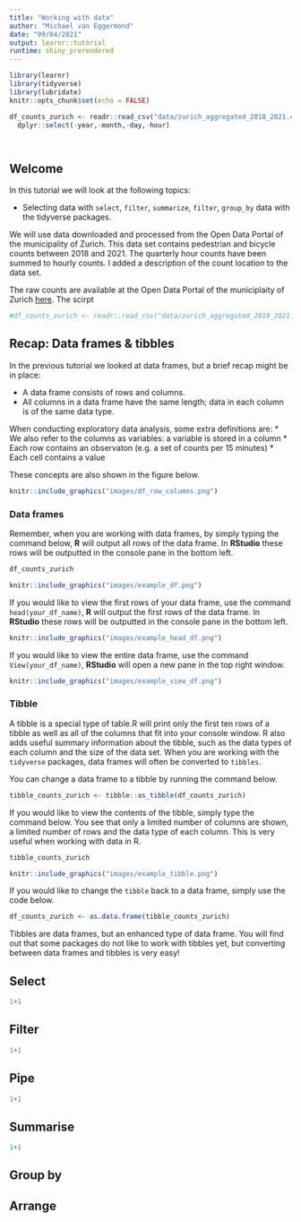 ```yaml
---
title: "Working with data"
author: "Michael van Eggermond"
date: "09/04/2021"
output: learnr::tutorial
runtime: shiny_prerendered
---
```


```r
library(learnr)
library(tidyverse)
library(lubridate)
knitr::opts_chunk$set(echo = FALSE)


```
```r


df_counts_zurich <- readr::read_csv("data/zurich_aggregated_2018_2021.csv") %>%
  dplyr::select(-year,-month,-day,-hour)




```

## Welcome

In this tutorial we will look at the following topics:

* Selecting data with `select`, `filter`, `summarize`, `filter`, `group_by` data with the tidyverse packages. 

We will use data downloaded and processed from the Open Data Portal of the municipality of Zurich. This data set contains pedestrian and bicycle counts between 2018 and 2021. The quarterly hour counts have been summed to hourly counts. I added a description of the count location to the data set.

The raw counts are available at the Open Data Portal of the municiplaity of Zurich [here](https://data.stadt-zuerich.ch/dataset/sid_dav_verkehrszaehlung_miv_od2031). The scirpt



```r


#df_counts_zurich <- readr::read_csv("data/zurich_aggregated_2018_2021.csv") 


```

## Recap: Data frames & tibbles

In the previous tutorial we looked at data frames, but a brief recap might be in place:

* A data frame consists of rows and columns. 
* All columns in a data frame have the same length; data in each column is of the same data type. 


When conducting exploratory data analysis, some extra definitions are:
* We also refer to the columns as variables: a variable is stored in a column
* Each row contains an observaton (e.g. a set of counts per 15 minutes)
* Each cell contains a value

These concepts are also shown in the figure below.


```r

knitr::include_graphics("images/df_row_columns.png")

```

### Data frames

Remember, when you are working with data frames, by simply typing the command below, **R** will output all rows of the data frame. In **RStudio** these rows will be outputted in the console pane in the bottom left. 

```r

df_counts_zurich

```

```r

knitr::include_graphics("images/example_df.png")

```
If you would like to view the first rows of your data frame, use the command `head(your_df_name)`, **R** will output the first rows of the data frame. In **RStudio** these rows will be outputted in the console pane in the bottom left. 


```r

knitr::include_graphics("images/example_head_df.png")

```

If you would like to view the entire data frame, use the command `View(your_df_name)`, **RStudio** will open a new pane in the top right window.


```r

knitr::include_graphics("images/example_view_df.png")

```

### Tibble

A tibble is a special type of table.R will print only the first ten rows of a tibble as well as all of the columns that fit into your console window. R also adds useful summary information about the tibble, such as the data types of each column and the size of the data set. When you are working with the `tidyverse` packages, data frames will often be converted to `tibbles`.  

You can change a data frame to a tibble by running the command below. 

```r

tibble_counts_zurich <- tibble::as_tibble(df_counts_zurich)


```

If you would like to view the contents of the tibble, simply type the command below. You see that only a limited number of columns are shown, a limited number of rows and the data type of each column. This is very useful when working with data in R. 

```r

tibble_counts_zurich 

```

```r

knitr::include_graphics("images/example_tibble.png")

```
If you would like to change the `tibble` back to a data frame, simply use the code below. 
```r

df_counts_zurich <- as.data.frame(tibble_counts_zurich)

```
Tibbles are data frames, but an enhanced type of data frame. You will find out that some packages do not like to work with tibbles yet, but converting between data frames and tibbles is very easy!

## Select

```r
1+1
```


## Filter

```r
1+1
```


## Pipe

```r
1+1
```

## Summarise

```r
1+1
```

## Group by


## Arrange
